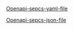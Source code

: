 
[Openapi-sepcs-yaml-file](/openapi/delivery-order-shipping-instructions.yaml)

[Openapi-sepcs-json-file](/delivery-order-shipping-instructions.json)

<SwaggerUI url="../openapi/delivery-order-shipping-instructions.json" />
